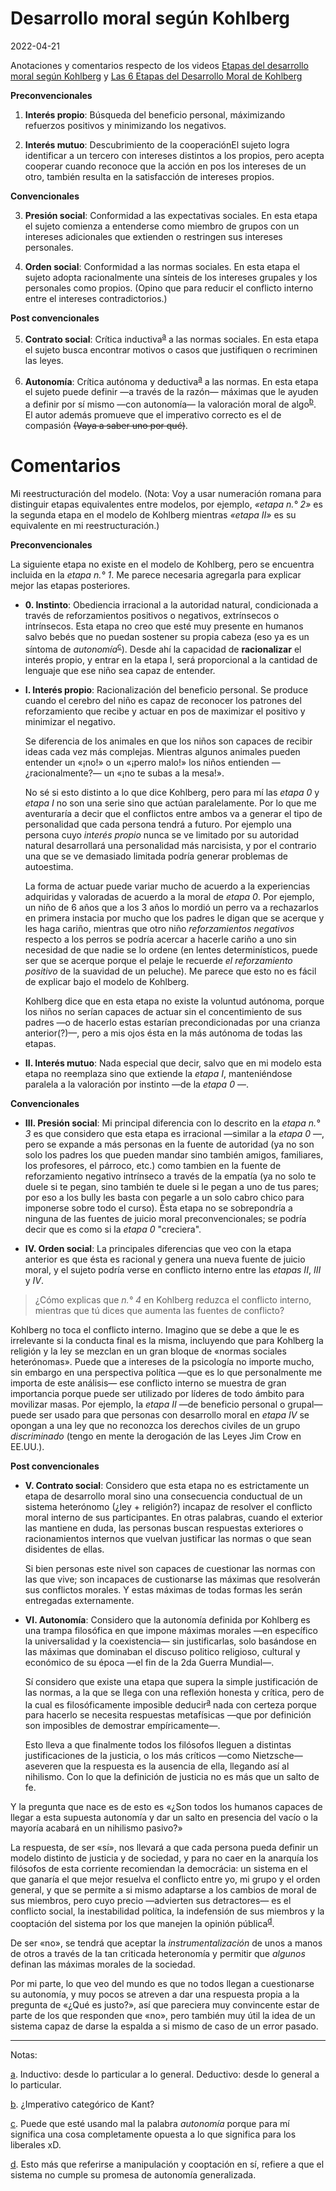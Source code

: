 <div class="container">

# Desarrollo moral según Kohlberg

2022-04-21


Anotaciones y comentarios respecto de los videos [Etapas del desarrollo moral
según Kohlberg][1] y [Las 6 Etapas del Desarrollo Moral de Kohlberg][2]


**Preconvencionales**

1. **Interés propio**: Búsqueda del beneficio personal, máximizando refuerzos
   positivos y minimizando los negativos.

2. **Interés mutuo**: Descubrimiento de la cooperaciónEl sujeto logra
   identificar a un tercero con intereses distintos a los propios, pero acepta
   cooperar cuando reconoce que la acción en pos los intereses de un otro, también
   resulta en la satisfacción de intereses propios.


**Convencionales**

3. **Presión social**: Conformidad a las expectativas sociales. En esta etapa el
   sujeto comienza a entenderse como miembro de grupos con un intereses
   adicionales que extienden o restringen sus intereses personales.

4. **Orden social**: Conformidad a las normas sociales. En esta etapa el sujeto
   adopta racionalmente una sínteis de los intereses grupales y los personales
   como propios. (Opino que para reducir el conflicto interno entre el intereses
   contradictorios.)


**Post convencionales**

5. **Contrato social**: Crítica inductiva<sup><a name="a-back"></a>[a](#a)</sup>
   a las normas sociales. En esta etapa el sujeto busca encontrar motivos o
   casos que justifiquen o recriminen las leyes.

6. **Autonomía**: Crítica autónoma y deductiva<sup>[a](#a)</sup> a las normas.
   En esta etapa el sujeto puede definir —a través de la razón— máximas que le
   ayuden a definir por sí mismo —con autonomía— la valoración moral de
   algo<sup><a name="b-back"></a>[b](#b)</sup>. El autor además promueve que el
   imperativo correcto es el de compasión ~~(Vaya a saber uno por qué)~~.


# Comentarios


Mi reestructuración del modelo. (Nota: Voy a usar numeración romana para
distinguir etapas equivalentes entre modelos, por ejemplo, _«etapa n.° 2»_ es la
segunda etapa en el modelo de Kohlberg mientras _«etapa II»_ es su equivalente
en mi reestructuración.)

**Preconvencionales**

La siguiente etapa no existe en el modelo de Kohlberg, pero se encuentra
incluida en la _etapa n.° 1_. Me parece necesaria agregarla para explicar mejor
las etapas posteriores.

- **&#48;. Instinto**: Obediencia irracional a la autoridad natural,
  condicionada a través de reforzamientos positivos o negativos, extrínsecos o
  intrínsecos.  Esta etapa no creo que esté muy presente en humanos salvo bebés
  que no puedan sostener su propia cabeza (eso ya es un síntoma de
  _autonomía_<sup><a name="c-back"></a>[c](#c)</sup>). Desde ahí la capacidad de
  **racionalizar** el interés propio, y entrar en la etapa I, será proporcional a
  la cantidad de lenguaje que ese niño sea capaz de entender.

- **I. Interés propio**: Racionalización del beneficio personal. Se produce
  cuando el cerebro del niño es capaz de reconocer los patrones del
  reforzamiento que recibe y actuar en pos de maximizar el positivo y minimizar el
  negativo.

  Se diferencia de los animales en que los niños son capaces de recibir ideas
  cada vez más complejas. Mientras algunos animales pueden entender un «¡no!» o
  un «¡perro malo!» los niños entienden —¿racionalmente?— un «¡no te subas a la
  mesa!».

  No sé si esto distinto a lo que dice Kohlberg, pero para mí las _etapa 0_ y
  _etapa I_ no son una serie sino que actúan paralelamente. Por lo que me
  aventuraría a decir que el conflictos entre ambos va a generar el tipo de
  personalidad que cada persona tendrá a futuro. Por ejemplo una persona cuyo
  _interés propio_ nunca se ve limitado por su autoridad natural desarrollará
  una personalidad más narcisista, y por el contrario una que se ve demasiado
  limitada podría generar problemas de autoestima.

  La forma de actuar puede variar mucho de acuerdo a la experiencias adquiridas
  y valoradas de acuerdo a la moral de _etapa 0_. Por ejemplo, un niño de 6 años
  que a los 3 años lo mordió un perro va a rechazarlos en primera instacia por
  mucho que los padres le digan que se acerque y les haga cariño, mientras que
  otro niño _reforzamientos negativos_ respecto a los perros se podría acercar a
  hacerle cariño a uno sin necesidad de que nadie se lo ordene (en lentes
  determinísticos, puede ser que se acerque porque el pelaje le recuerde _el
  reforzamiento positivo_ de la suavidad de un peluche). Me parece que esto no
  es fácil de explicar bajo el modelo de Kohlberg.

  Kohlberg dice que en esta etapa no existe la voluntud autónoma, porque los
  niños no serían capaces de actuar sin el concentimiento de sus padres —o de
  hacerlo estas estarían precondicionadas por una crianza anterior(?)—, pero a
  mis ojos ésta en la más autónoma de todas las etapas.

- **II. Interés mutuo**: Nada especial que decir, salvo que en mi modelo esta
  etapa no reemplaza sino que extiende la _etapa I_, manteniéndose paralela a la
  valoración por instinto —de la _etapa 0_ —.


**Convencionales**

- **III. Presión social**: Mi principal diferencia con lo descrito en la _etapa
  n.° 3_ es que considero que esta etapa es irracional —similar a la _etapa 0_
  —, pero se expande a más personas en la fuente de autoridad (ya no son solo
  los padres los que pueden mandar sino también amigos, familiares, los
  profesores, el párroco, etc.) como tambien en la fuente de reforzamiento
  negativo intrínseco a través de la empatía (ya no solo te duele si te pegan,
  sino también te duele si le pegan a uno de tus pares; por eso a los bully les
  basta con pegarle a un solo cabro chico para imponerse sobre todo el curso).
  Ésta etapa no se sobrepondría a ninguna de las fuentes de juicio moral
  preconvencionales; se podría decir que es como si la _etapa 0_ "creciera".

- **IV. Orden social**: La principales diferencias que veo con la etapa anterior
  es que ésta es racional y genera una nueva fuente de juicio moral, y el sujeto
  podría verse en conflicto interno entre las _etapas II_, _III_ y _IV_.

<!--
Escribí ejemplos pero después me parecieron innecesarios.

Ejemplo de conflicto III vs IV: Un adolecente (16?) vive en un barrio flaite,
pero sus padres le han inculcado una cultura cristiana. Él reconoce como
legítima la ley de no robar, por lo que cuando sus amigos flaites lo inviten a
salir a robar entrará en una contradicción interna: mantener la ley o verse
marginado de su grupo social en el futuro.

Ejemplo II vs III: Otro adolecente del mismo barrio, pero de cultura flaite: no
reconoce como legítima la ley, pero sabe que es el más lento así que si algo
sale mal lo más probable es que lo pillen a él primero.
-->

> ¿Cómo explicas que _n.° 4_ en Kohlberg reduzca el conflicto interno, mientras
> que tú dices que aumenta las fuentes de conflicto?

Kohlberg no toca el conflicto interno. Imagino que se debe a que le es
irrelevante si la conducta final es la misma, incluyendo que para Kohlberg la
religión y la ley se mezclan en un gran bloque de «normas sociales heterónomas».
Puede que a intereses de la psicología no importe mucho, sin embargo en una
perspectiva política —que es lo que personalmente me importa de este análisis—
ese conflicto interno se muestra de gran importancia porque puede ser utilizado
por líderes de todo ámbito para movilizar masas. Por ejemplo, la _etapa II_ —de
beneficio personal o grupal— puede ser usado para que personas con desarrollo
moral en _etapa IV_ se opongan a una ley que no reconozca los derechos civiles
de un grupo _discriminado_ (tengo en mente la derogación de las Leyes Jim Crow
en EE.UU.).


**Post convencionales**

- **V. Contrato social**: Considero que esta etapa no es estrictamente un etapa
  de desarrollo moral sino una consecuencia conductual de un sistema heterónomo
  (¿ley + religión?) incapaz de resolver el conflicto moral interno de sus
  participantes. En otras palabras, cuando el exterior las mantiene en duda, las
  personas buscan respuestas exteriores o racionamientos internos que vuelvan
  justificar las normas o que sean disidentes de ellas.

  Si bien personas este nivel son capaces de cuestionar las normas con las que
  vive; son incapaces de custionarse las máximas que resolverán sus conflictos
  morales. Y estas máximas de todas formas les serán entregadas externamente.

- **VI. Autonomía**: Considero que la autonomía definida por Kohlberg es una
  trampa filosófica en que impone máximas morales —en específico la
  universalidad y la coexistencia— sin justificarlas, solo basándose en las
  máximas que dominaban el discuso politico religioso, cultural y económico de
  su época —el fin de la 2da Guerra Mundial—.

  Sí considero que existe una etapa que supera la simple justificación de las
  normas, a la que se llega con una reflexión honesta y crítica, pero de la cual
  es filosóficamente imposible deducir<sup>[a](#a)</sup> nada con certeza porque
  para hacerlo se necesita respuestas metafísicas —que por definición son
  imposibles de demostrar empíricamente—.

  Esto lleva a que finalmente todos los filósofos lleguen a distintas
  justificaciones de la justicia, o los más críticos —como Nietzsche— aseveren
  que la respuesta es la ausencia de ella, llegando así al nihilismo. Con lo que
  la definición de justicia no es más que un salto de fe.

Y la pregunta que nace es de esto es «¿Son todos los humanos capaces de llegar a
esta supuesta autonomía y dar un salto en presencia del vacío o la mayoría
acabará en un nihilismo pasivo?»

La respuesta, de ser «sí», nos llevará a que cada persona pueda definir un
modelo distinto de justicia y de sociedad, y para no caer en la anarquía los
filósofos de esta corriente recomiendan la democrácia: un sistema en el que
ganaría el que mejor resuelva el conflicto entre yo, mi grupo y el orden
general, y que se permite a si mismo adaptarse a los cambios de moral de sus
miembros, pero cuyo precio —advierten sus detractores— es el conflicto social,
la inestabilidad política, la indefensión de sus miembros y la cooptación del
sistema por los que manejen la opinión pública<sup><a
name="d-back"></a>[d](#d)</sup>.

De ser «no», se tendrá que aceptar la _instrumentalización_ de unos a manos de
otros a través de la tan criticada heteronomía y permitir que _algunos_ definan
las máximas morales de la sociedad.

Por mi parte, lo que veo del mundo es que no todos llegan a cuestionarse su
autonomía, y muy pocos se atreven a dar una respuesta propia a la pregunta de
«¿Qué es justo?», así que pareciera muy convincente estar de parte de los que
responden que «no», pero también muy útil la idea de un sistema capaz de darse
la espalda a si mismo de caso de un error pasado.

---

Notas:

<a name="a">[a](#a-back)</a>. Inductivo: desde lo particular a lo general.
Deductivo: desde lo general a lo particular.

<a name="b">[b](#b-back)</a>. ¿Imperativo categórico de Kant?

<a name="c">[c](#c-back)</a>. Puede que esté usando mal la palabra
_autonomía_ porque para mí significa una cosa completamente opuesta a lo que
significa para los liberales xD.

<a name="d">[d](#d-back)</a>. Esto más que referirse a manipulación y cooptación
en sí, refiere a que el sistema no cumple su promesa de autonomía generalizada.

[1]: https://www.youtube.com/watch?v=fxiDRsQ0gc8
[2]: https://www.youtube.com/watch?v=eWoP3OHqzF8
</div>

<!--script>
document.addEventListener("DOMContentLoaded", function() {
  Array.from(document.getElementsByTagName("a")).forEach(function(e) {
    if (!(e.getAttribute("href") || "").startsWith("#")) {
      e.setAttribute("target", "_blank");
    }
  });
});
</script-->

<!--style>
html {
  font-size: 62.5%;
}

body {
  margin: 0;
  padding: 64px;
  background-color: #f4ecd8;
  color: #5b4636;
  font-family: Helvetica, Arial, sans-serif;
  font-size: 1.8rem;
  line-height: 1.42857;
}

.container {
  margin: 0 auto;
  max-width: 25em;
}

blockquote {
  background-color: #ece1c6;
  border-left: 4px solid #5b4636;
  margin: 0;
  padding: .5em 40px;
}
blockquote > p {
  margin: 0;
}
</style-->
